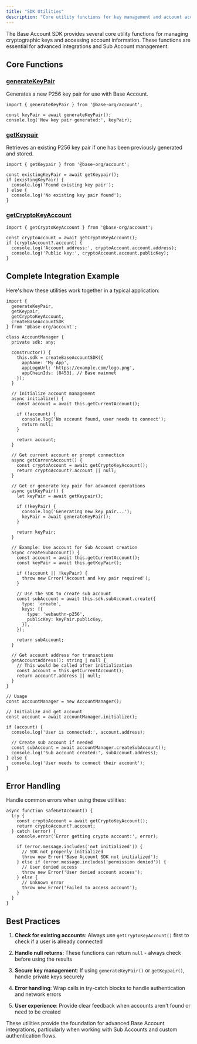 ```yaml
---
title: "SDK Utilities"
description: "Core utility functions for key management and account access"
---
```


The Base Account SDK provides several core utility functions for managing cryptographic keys and accessing account information. These functions are essential for advanced integrations and Sub Account management.

## Core Functions

### [generateKeyPair](/base-account/reference/core/generateKeyPair)

Generates a new P256 key pair for use with Base Account.

```tsx
import { generateKeyPair } from '@base-org/account';

const keyPair = await generateKeyPair();
console.log('New key pair generated:', keyPair);
```

### [getKeypair](/base-account/reference/core/getKeypair)

Retrieves an existing P256 key pair if one has been previously generated and stored.

```tsx
import { getKeypair } from '@base-org/account';

const existingKeyPair = await getKeypair();
if (existingKeyPair) {
  console.log('Found existing key pair');
} else {
  console.log('No existing key pair found');
}
```

### [getCryptoKeyAccount](/base-account/reference/core/getCryptoKeyAccount)


```tsx
import { getCryptoKeyAccount } from '@base-org/account';

const cryptoAccount = await getCryptoKeyAccount();
if (cryptoAccount?.account) {
  console.log('Account address:', cryptoAccount.account.address);
  console.log('Public key:', cryptoAccount.account.publicKey);
}
```

## Complete Integration Example

Here's how these utilities work together in a typical application:

```tsx
import { 
  generateKeyPair, 
  getKeypair, 
  getCryptoKeyAccount,
  createBaseAccountSDK 
} from '@base-org/account';

class AccountManager {
  private sdk: any;
  
  constructor() {
    this.sdk = createBaseAccountSDK({
      appName: 'My App',
      appLogoUrl: 'https://example.com/logo.png',
      appChainIds: [8453], // Base mainnet
    });
  }
  
  // Initialize account management
  async initialize() {
    const account = await this.getCurrentAccount();
    
    if (!account) {
      console.log('No account found, user needs to connect');
      return null;
    }
    
    return account;
  }
  
  // Get current account or prompt connection
  async getCurrentAccount() {
    const cryptoAccount = await getCryptoKeyAccount();
    return cryptoAccount?.account || null;
  }
  
  // Get or generate key pair for advanced operations
  async getKeyPair() {
    let keyPair = await getKeypair();
    
    if (!keyPair) {
      console.log('Generating new key pair...');
      keyPair = await generateKeyPair();
    }
    
    return keyPair;
  }
  
  // Example: Use account for Sub Account creation
  async createSubAccount() {
    const account = await this.getCurrentAccount();
    const keyPair = await this.getKeyPair();
    
    if (!account || !keyPair) {
      throw new Error('Account and key pair required');
    }
    
    // Use the SDK to create sub account
    const subAccount = await this.sdk.subAccount.create({
      type: 'create',
      keys: [{
        type: 'webauthn-p256',
        publicKey: keyPair.publicKey,
      }],
    });
    
    return subAccount;
  }
  
  // Get account address for transactions
  getAccountAddress(): string | null {
    // This would be called after initialization
    const account = this.getCurrentAccount();
    return account?.address || null;
  }
}

// Usage
const accountManager = new AccountManager();

// Initialize and get account
const account = await accountManager.initialize();

if (account) {
  console.log('User is connected:', account.address);
  
  // Create sub account if needed
  const subAccount = await accountManager.createSubAccount();
  console.log('Sub account created:', subAccount.address);
} else {
  console.log('User needs to connect their account');
}
```

## Error Handling

Handle common errors when using these utilities:

```tsx
async function safeGetAccount() {
  try {
    const cryptoAccount = await getCryptoKeyAccount();
    return cryptoAccount?.account;
  } catch (error) {
    console.error('Error getting crypto account:', error);
    
    if (error.message.includes('not initialized')) {
      // SDK not properly initialized
      throw new Error('Base Account SDK not initialized');
    } else if (error.message.includes('permission denied')) {
      // User denied access
      throw new Error('User denied account access');
    } else {
      // Unknown error
      throw new Error('Failed to access account');
    }
  }
}
```

## Best Practices

1. **Check for existing accounts**: Always use `getCryptoKeyAccount()` first to check if a user is already connected

2. **Handle null returns**: These functions can return `null` - always check before using the results

3. **Secure key management**: If using `generateKeyPair()` or `getKeypair()`, handle private keys securely

4. **Error handling**: Wrap calls in try-catch blocks to handle authentication and network errors

5. **User experience**: Provide clear feedback when accounts aren't found or need to be created

These utilities provide the foundation for advanced Base Account integrations, particularly when working with Sub Accounts and custom authentication flows.
